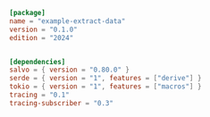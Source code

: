 
```toml  title="extract-data/Cargo.toml"
[package]
name = "example-extract-data"
version = "0.1.0"
edition = "2024"


[dependencies]
salvo = { version = "0.80.0" }
serde = { version = "1", features = ["derive"] }
tokio = { version = "1", features = ["macros"] }
tracing = "0.1"
tracing-subscriber = "0.3"

```